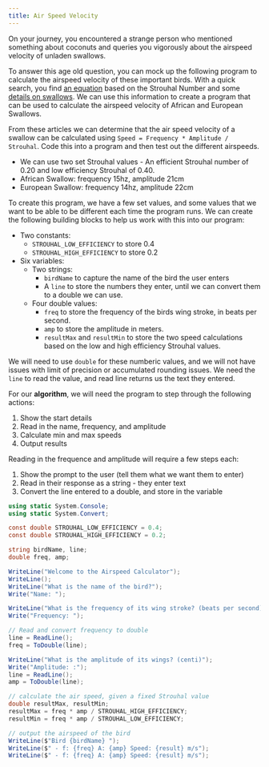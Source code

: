 ```yaml
---
title: Air Speed Velocity
---
```



On your journey, you encountered a strange person who mentioned something about coconuts and queries you vigorously about the airspeed velocity of unladen swallows.

<div class="not-content">
  <YouTube id="w8Rn_f75UHs" params="fs=1&start=104&modestbranding=1&rel=0&autoplay=1"/>
</div>

To answer this age old question, you can mock up the following program to calculate the airspeed velocity of these important birds. With a quick search, you find [an equation](http://www.style.org/strouhalflight) based on the Strouhal Number and some [details on swallows](http://style.org/unladenswallow/). We can use this information to create a program that can be used to calculate the airspeed velocity of African and European Swallows.

From these articles we can determine that the air speed velocity of a swallow can be calculated using `Speed = Frequency * Amplitude / Strouhal`. Code this into a program and then test out the different airspeeds.

- We can use two set Strouhal values - An efficient Strouhal number of 0.20 and low efficiency Strouhal of 0.40.
- African Swallow: frequency 15hz, amplitude 21cm
- European Swallow: frequency 14hz, amplitude 22cm

To create this program, we have a few set values, and some values that we want to be able to be different each time the program runs. We can create the following building blocks to help us work with this into our program:

- Two constants:
  - `STROUHAL_LOW_EFFICIENCY` to store 0.4
  - `STROUHAL_HIGH_EFFICIENCY` to store 0.2
- Six variables:
  - Two strings:
    - `birdName` to capture the name of the bird the user enters
    - A `line` to store the numbers they enter, until we can convert them to a double we can use.
  - Four double values:
    - `freq` to store the frequency of the birds wing stroke, in beats per second.
    - `amp` to store the amplitude in meters.
    - `resultMax` and `resultMin` to store the two speed calculations based on the low and high efficiency Strouhal values.

We will need to use `double` for these numberic values, and we will not have issues with limit of precision or accumulated rounding issues. We need the `line` to read the value, and read line returns us the text they entered.

For our **algorithm**, we will need the program to step through the following actions:

1. Show the start details
2. Read in the name, frequency, and amplitude
3. Calculate min and max speeds
4. Output results

Reading in the frequence and amplitude will require a few steps each:

1. Show the prompt to the user (tell them what we want them to enter)
2. Read in their response as a string - they enter text
3. Convert the line entered to a double, and store in the variable

```csharp
using static System.Console;
using static System.Convert;

const double STROUHAL_LOW_EFFICIENCY = 0.4;
const double STROUHAL_HIGH_EFFICIENCY = 0.2;

string birdName, line;
double freq, amp;

WriteLine("Welcome to the Airspeed Calculator");
WriteLine();
WriteLine("What is the name of the bird?");
Write("Name: ");

WriteLine("What is the frequency of its wing stroke? (beats per second)");
Write("Frequency: ");

// Read and convert frequency to double
line = ReadLine();
freq = ToDouble(line);

WriteLine("What is the amplitude of its wings? (centi)");
Write("Amplitude: :");
line = ReadLine();
amp = ToDouble(line);

// calculate the air speed, given a fixed Strouhal value
double resultMax, resultMin;
resultMax = freq * amp / STROUHAL_HIGH_EFFICIENCY;
resultMin = freq * amp / STROUHAL_LOW_EFFICIENCY;

// output the airspeed of the bird
WriteLine($"Bird {birdName} ");
WriteLine($" - f: {freq} A: {amp} Speed: {result} m/s");
WriteLine($" - f: {freq} A: {amp} Speed: {result} m/s");

```

